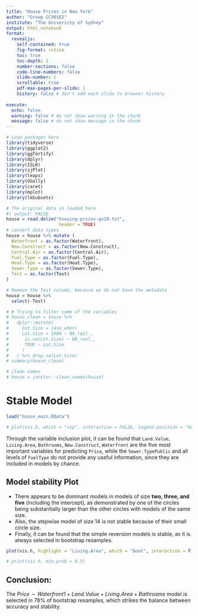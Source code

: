```yaml
---
title: "House Prices in New York"
author: "Group CC901E2"
institute: "The University of Sydney"
output: html_notebook
format:
  revealjs:
    self-contained: true
    fig-format: retina
    toc: true
    toc-depth: 1
    number-sections: false
    code-line-numbers: false
    slide-number: c
    scrollable: true
    pdf-max-pages-per-slide: 1
    history: false # don't add each slide to browser history
    
execute:
  echo: false
  warning: false # do not show warning in the chunk
  message: false # do not show message in the chunk
---
```


```r
# Load packages here
library(tidyverse)
library(ggplot2)
library(ggfortify)
library(dplyr)
library(ISLR)
library(sjPlot)
library(leaps)
library(GGally)
library(caret)
library(mplot)
library(lmSubsets)
```

```r
# The original data is loaded here
#| output: FALSE
house = read.delim("housing-prices-ge19.txt", 
                    header = TRUE)
# convert data types
house = house %>% mutate (
  Waterfront = as.factor(Waterfront),
  New.Construct = as.factor(New.Construct),
  Central.Air = as.factor(Central.Air),
  Fuel.Type = as.factor(Fuel.Type),
  Heat.Type = as.factor(Heat.Type),
  Sewer.Type = as.factor(Sewer.Type),
  Test = as.factor(Test)
)

# Remove the Test column, because we do not have the metadata
house = house %>%
  select(-Test)

# # Trying to filter some of the variables 
# house_clean = house %>% 
#   dplyr::mutate(
#     Lot.Size = case_when(
#     Lot.Size < 1000 ~ NA_real_,
#      is.na(Lot.Size) ~ NA_real_,
#      TRUE ~ Lot.Size
#     )
#   ) %>% drop_na(Lot.Size)
# summary(house_clean)

# clean names
# house = janitor::clean_names(house)
```



# Stable Model

```r
load("house_main.RData")
```


```r
# plot(vis.h, which = "vip", interactive = FALSE, legend.position = "bottom")
```
Through the variable inclusion plot, it can be found that  `Land.Value`, `Living.Area`, `Bathrooms`, `New.Construct`, `Waterfront` are the five most important variables for predicting `Price`, while the `Sewer.TypePublic` and all levels of `FuelType` do not provide any useful information, since they are included in models by chance.


## Model stability Plot {.smaller}

-   There appears to be dominant models in models of size **two, three, and five** (including the intercept), as demonstrated by one of the circles being substantially larger than the other circles with models of the same size. 
-   Also, the stepwise model of size 14 is not stable because of their small circle size. 
-   Finally, it can be found that the simple reversion models is stable, as it is always selected in bootstrap resamples.

```r
plot(vis.h, highlight = "Living.Area", which = "boot", interaction = F, max.circle = 10, seed = 2022, legend.position = "bottom")
```


```r
# print(vis.h, min.prob = 0.5)
```

## Conclusion: 
The $Price \sim Waterfront1 + Land.Value + Living.Area + Bathrooms$ model is selected in 78% of bootstrap resamples, which strikes the balance between accuracy and stability.

